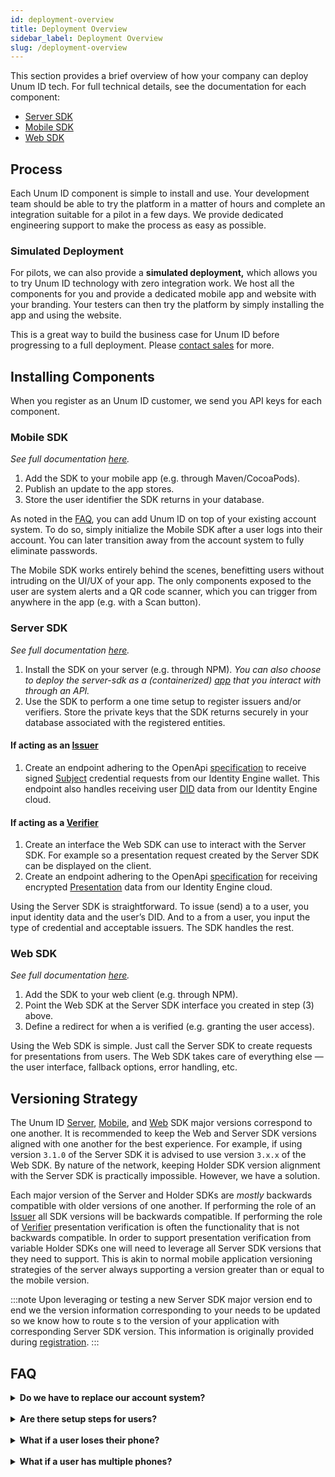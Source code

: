 ```yaml
---
id: deployment-overview
title: Deployment Overview
sidebar_label: Deployment Overview
slug: /deployment-overview
---
```



This section provides a brief overview of how your company can deploy Unum ID tech. For full technical details, see the documentation for each component:
- [Server SDK](/server-sdk)
- [Mobile SDK](/mobile-sdk)
- [Web SDK](/web-sdk)

## Process 

Each Unum ID component is simple to install and use. Your development team should be able to try the platform in a matter of hours and complete an integration suitable for a pilot in a few days. We provide dedicated engineering support to make the process as easy as possible.

### Simulated Deployment

For pilots, we can also provide a ​**simulated deployment,** which allows you to try Unum ID technology with zero integration work. We host all the components for you and provide a dedicated mobile app and website with your branding. Your testers can then try the platform by simply installing the app and using the website. 

This is a great way to build the business case for Unum ID before progressing to a full deployment. Please ​[contact sales​](mailto:sales@Unum.ID) for more.

## Installing Components

When you register as an Unum ID customer, we send you API keys for each component.

### Mobile SDK

*See full documentation [here](/mobile-sdk-overview).*

1. Add the SDK to your mobile app (e.g. through Maven/CocoaPods).
2. Publish an update to the app stores.
3. Store the user identifier the SDK returns in your database.

As noted in the [​FAQ​](#faq), you can add Unum ID on top of your existing account system. To do so, simply initialize the Mobile SDK after a user logs into their account. You can later transition away from the account system to fully eliminate passwords.

The Mobile SDK works entirely behind the scenes, benefitting users without intruding on the UI/UX of your app. The only components exposed to the user are system alerts and a QR code scanner, which you can trigger from anywhere in the app (e.g. with a Scan button).

### Server SDK

*See full documentation [here](/server-sdk).*

1. Install the SDK on your server (e.g. through NPM). *You can also choose to deploy the server-sdk as a (containerized) [app](https://github.com/UnumID/issuer-verifier-app) that you interact with through an API.*
2. Use the SDK to perform a one time setup to register <Tip type="issuer">issuers</Tip> and/or <Tip  type="verifier">verifiers</Tip>. Store the private keys that the SDK returns securely in your database associated with the registered entities.

#### If acting as an [Issuer](terminology#issuer)
1. Create an endpoint adhering to the OpenApi [specification](https://gist.github.com/UnumIDAdmin/fd75b174b33ff0c5b4de87118cb11188) to receive signed [Subject](/terminology#subject) credential requests from our Identity Engine wallet. This endpoint also handles receiving user [DID](/terminology#did) data from our Identity Engine cloud.

#### If acting as a [Verifier](/terminology#verifier)
1. Create an interface the Web SDK can use to interact with the Server SDK. For example so a presentation request created by the Server SDK can be displayed on the client.
2. Create an endpoint adhering to the OpenApi [specification](https://gist.github.com/UnumIDAdmin/2bffdf092594196beba48ce7738b60fa) for receiving encrypted [Presentation](/terminology#presentation) data from our Identity Engine cloud. 

Using the Server SDK is straightforward. To issue (send) a <Tip type="credential"/> to a user, you input identity data and the user’s <Tip type="DID">DID</Tip>. And to <Tip type="request"/> a <Tip type="presentation"/> from a user, you input the type of credential and acceptable <Tip type="issuer">issuers</Tip>. The SDK handles the rest.

### Web SDK

*See full documentation [here](/web-sdk).*

1. Add the SDK to your web client (e.g. through NPM).
2. Point the Web SDK at the Server SDK interface you created in step (3) above.
3. Define a redirect for when a <Tip type="presentation"/> is verified (e.g. granting the user access).

Using the Web SDK is simple. Just call the Server SDK to create <Tip type="request">requests</Tip> for presentations from users. The Web SDK takes care of everything else — the user interface, fallback options, error handling, etc.

## Versioning Strategy
The Unum ID [Server](/server-sdk), [Mobile](/mobile-sdk-overview), and [Web](/web-sdk) SDK major versions correspond to one another. It is recommended to keep the Web and Server SDK versions aligned with one another for the best experience. For example, if using version `3.1.0` of the Server SDK it is advised to use version `3.x.x` of the Web SDK. By nature of the network, keeping Holder SDK version alignment with the Server SDK is practically impossible. However, we have a solution.

Each major version of the Server and Holder SDKs are _mostly_ backwards compatible with older versions of one another. If performing the role of an [Issuer](/terminology#issuer) all SDK versions will be backwards compatible. If performing the role of [Verifier](/terminology#verifier) presentation verification is often the functionality that is not backwards compatible. In order to support presentation verification from variable Holder SDKs one will need to leverage all Server SDK versions that they need to support. This is akin to normal mobile application versioning strategies of the server always supporting a version greater than or equal to the mobile version. 

:::note
Upon leveraging or testing a new Server SDK major version end to end we the version information corresponding to your <a href="/terminology#verifier"><Tip type="verifier"/></a> needs to be updated so we know how to route <a href="/terminology#presentation"><Tip type="presentation"/></a>s to the version of your application with corresponding Server SDK version. This information is originally provided during [registration](https://docs.unum.id/server-sdk#registerverifier).
:::

## FAQ 

<details>
  <summary>
  <b>Do we have to replace our account system?</b>
  </summary>
  <br/>
  <p>
    <b>No.</b> Unum ID can sit on top of your existing account system, facilitating a gradual transition away from passwords. You don’t have to eliminate them right away, or ever if you prefer.
  </p>
  <p>
    We recommend first using Unum ID as a second step in the authentication process, on top of your existing account system. Then, you can gradually replace that system entirely to fully eliminate passwords and remove the weak link.
  </p>
</details>
<br/>
<details>
  <summary>
  <b>Are there setup steps for users?</b>
  </summary>
  <br/>
  <p>
    <b>No, for users everything works automatically, behind the scenes.</b> When you set up Unum ID, you add our Mobile SDK to your app and publish an update to the app store. The next time the user opens the app, they’ll have all the functionality Unum ID provides without having to do anything. It’s just like a normal feature update.
  </p>
</details>
<br/>
<details>
  <summary>
  <b>What if a user loses their phone?</b>
  </summary>
  <br/>
  <p>
    <b>Not a problem.</b> The user’s app is backed up, and they can remotely deactivate their lost phone, just like they can cancel a credit card.
  </p>
  <p>
    The default backup is to the user’s iCloud (on iOS) or Google Drive (on Android) account, so when they get a new phone everything will work like before. We also provide an easy way for you to store a backup on the user’s behalf.
  </p>
  <p>
    Unum ID requires that the user has a device biometric and passcode set up. Lost phones that have these enabled are extremely secure. (Even the FBI couldn’t break into an iPhone.) But for extra protection, we provide a way for the user to remotely deactivate the app on the lost phone, making it useless even if an attacker breaks through the biometric. And for ultimate protection, the user can choose to remotely erase their device.
  </p>
</details>
<br/>
<details>
  <summary>
  <b>What if a user has multiple phones?</b>
  </summary>
  <br/>
  <p>
    <b>They can use all of them</b> and keep them synchronized.
  </p>
</details>